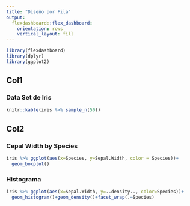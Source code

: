 ```yaml
---
title: "Diseño por Fila"
output: 
  flexdashboard::flex_dashboard:
    orientation: rows
    vertical_layout: fill
---
```


```r
library(flexdashboard)
library(dplyr)
library(ggplot2)
```


Col1
------------------

### Data Set de Iris
```r
knitr::kable(iris %>% sample_n(50))
```

Col2
------------------
### Cepal Width by Species
```r
iris %>% ggplot(aes(x=Species, y=Sepal.Width, color = Species))+
  geom_boxplot()
```

### Histograma
```r
iris %>% ggplot(aes(x=Sepal.Width, y=..density.., color=Species))+
  geom_histogram()+geom_density()+facet_wrap(.~Species)
```

